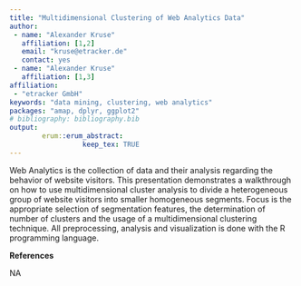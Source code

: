 ```yaml
---
title: "Multidimensional Clustering of Web Analytics Data"
author:
 - name: "Alexander Kruse"
   affiliation: [1,2]
   email: "kruse@etracker.de"
   contact: yes
 - name: "Alexander Kruse"
   affiliation: [1,3]
affiliation:
 - "etracker GmbH"
keywords: "data mining, clustering, web analytics"
packages: "amap, dplyr, ggplot2"
# bibliography: bibliography.bib
output:  
        erum::erum_abstract:
                  keep_tex: TRUE
---
```


Web Analytics is the collection of data and their analysis regarding the
behavior of website visitors. This presentation demonstrates a
walkthrough on how to use multidimensional cluster analysis to divide a
heterogeneous group of website visitors into smaller homogeneous
segments. Focus is the appropriate selection of segmentation features,
the determination of number of clusters and the usage of a
multidimensional clustering technique. All preprocessing, analysis and
visualization is done with the R programming language.

**References**

NA
